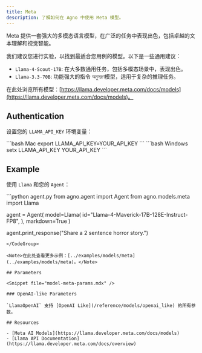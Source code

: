 ```yaml
---
title: Meta
description: 了解如何在 Agno 中使用 Meta 模型。
---
```


Meta 提供一套强大的多模态语言模型，在广泛的任务中表现出色，包括卓越的文本理解和视觉智能。

我们建议您进行实验，以找到最适合您用例的模型。以下是一些通用建议：

- `Llama-4-Scout-17B`: 在大多数通用任务，包括多模态场景中，表现出色。
- `Llama-3.3-70B`: 功能强大的指令 অনুসরণ模型，适用于复杂的推理任务。

在此处浏览所有模型：[https://llama.developer.meta.com/docs/models](https://llama.developer.meta.com/docs/models)。

## Authentication

设置您的 `LLAMA_API_KEY` 环境变量：

<CodeGroup>
```bash Mac
export LLAMA_API_KEY=YOUR_API_KEY
```
```bash Windows
setx LLAMA_API_KEY YOUR_API_KEY
```
</CodeGroup>

## Example

使用 `Llama` 和您的 `Agent`：

<CodeGroup>
```python agent.py
from agno.agent import Agent
from agno.models.meta import Llama

agent = Agent(
    model=Llama(
        id="Llama-4-Maverick-17B-128E-Instruct-FP8",
    ),
    markdown=True
)

agent.print_response("Share a 2 sentence horror story.")
```
</CodeGroup>

<Note>在此处查看更多示例：[../examples/models/meta](../examples/models/meta)。</Note>

## Parameters

<Snippet file="model-meta-params.mdx" />

### OpenAI-like Parameters

`LlamaOpenAI` 支持 [OpenAI Like](/reference/models/openai_like) 的所有参数。

## Resources

- [Meta AI Models](https://llama.developer.meta.com/docs/models)
- [Llama API Documentation](https://llama.developer.meta.com/docs/overview)